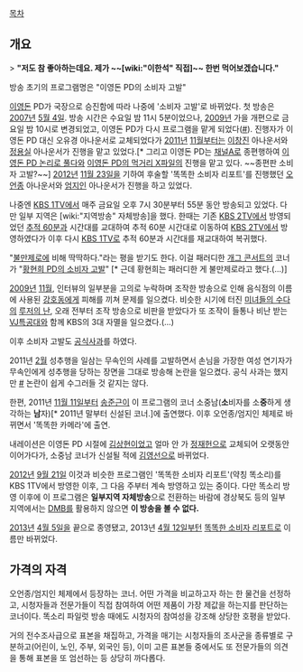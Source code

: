 [[목차]]

== 개요 ==

> '''"저도 참 좋아하는데요. 제가 ~~[wiki:"이한석" 직접]~~ 한번 먹어보겠습니다."'''

방송 초기의 프로그램명은 "이영돈 PD의 소비자 고발"

[[이영돈]] PD가 국장으로 승진함에 따라 나중에 '소비자 고발'로 바뀌었다.
첫 방송은 [[2007년]] [[5월 4일]]. 방송 시간은 수요일 밤 11시 5분이었으나, [[2009년]] 가을 개편으로 금요일 밤 10시로 변경되었고, 이영돈 PD가 다시 프로그램을 맡게 되었다([http://media.daum.net/entertain/broadcast/view.html?cateid=1032&newsid=20091124120709235&p=tvreport&RIGHT_ENTER=R12 #]). 
진행자가 이영돈 PD 대신 오유경 아나운서로 교체되었다가 [[2011년]] [[11월]]부터는 [[이창진]] 아나운서와 [[정용실]] 아나운서가 진행을 맡고 있었다.[* 그리고 이영돈 PD는 [[채널A]]로 종편행하여 [[이영돈 PD 논리로 풀다]]와 [[이영돈 PD의 먹거리 X파일]]의 진행을 맡고 있다. ~~종편판 소비자 고발?~~] [[2012년]] [[11월 23일]]을 기하여 후술할 '똑똑한 소비자 리포트'를 진행했던 [[오언종]] 아나운서와 [[엄지인]] 아나운서가 진행을 하고 있었다.

나중엔 [[KBS 1TV]]에서 매주 금요일 오후 7시 30분부터 55분 동안 방송되고 있었다. 다만 일부 지역은 [wiki:"지역방송" 자체방송]을 했다. 한때는 기존 [[KBS 2TV]]에서 방영되었던 [[추적 60분]]과 시간대를 교대하여 추적 60분 시간대로 이동하여 [[KBS 2TV]]에서 방영하였다가 이후 다시 [[KBS 1TV]]로 추적 60분과 시간대를 재교대하여 복귀했다. 

"[[불만제로]]에 비해 딱딱하다."라는 평을 받기도 한다. 이걸 패러디한 [[개그 콘서트]]의 코너가 "[[황현희 PD의 소비자 고발]]" [* 근데 황현희는 패러디한 게 불만제로라고 했다.(...)]

[[2009년]] [[11월]], 인터뷰의 일부분을 고의로 누락하며 조작한 방송으로 인해 음식점의 이름에 사용된 [[강호동]]에게 피해를 끼쳐 문제를 일으켰다. 비슷한 시기에 터진 [[미녀들의 수다]]의 [[루저의 난]], 오래 전부터 조작 방송으로 비판을 받았다가 또 조작이 들통나 비난 받는 [[VJ특공대]]와 함께 KBS의 3대 자멸을 일으켰다.(...)

이후 소비자 고발도 [http://media.daum.net/entertain/view.html?cateid=1032&newsid=20091124084716777&p=newsen 공식사과]를 하였다.

2011년 [[2월]] 성추행을 일삼는 무속인의 사례를 고발하면서 손님을 가장한 여성 연기자가 무속인에게 성추행을 당하는 장면을 그대로 방송해 논란을 일으켰다. 공식 사과는 했지만 [http://www.ajnews.co.kr/content/image/2011/02/26/20110226000052_0.jpg #] 논란이 쉽게 수그러들 것 같지는 않다.

한편, 2011년 [[11월 11일]]부터 [[송준근]]이 이 프로그램의 코너 소중남('''소'''비자를 소'''중'''하게 생각하는 '''남'''자)[* 2011년 말부터 신설된 코너.]에 출연했다. 이후 오언종/엄지인 체제로 바뀌면서 '똑똑한 카메라'에 출연.

내레이션은 이영돈 PD 시절에 [[김상현]]이었고 얼마 안 가 [[정재헌]]으로 교체되어 오랫동안 이어가다가, 소중남 코너가 신설될 적에 [[김영선]]으로 바뀌었다.

[[2012년]] [[9월 21일]] 이것과 비슷한 프로그램인 '똑똑한 소비자 리포트'(약칭 똑소리)를 KBS 1TV에서 방영한 이후, 그 다음 주부터 계속 방영하고 있는 중이다.  다만 똑소리 방영 이후에 이 프로그램은 '''일부지역 자체방송'''으로 전환하는 바람에 경상북도 등의 일부 지역에서는 [[DMB]]를 활용하지 않으면 '''이 방송을 볼 수 없다.'''

[[2013년]] [[4월 5일]]을 끝으로 종영됐고, 2013년 [[4월 12일]]부턴 [[똑똑한 소비자 리포트]]로 이름만 바뀌었다.

== 가격의 자격 ==
오언종/엄지인 체제에서 등장하는 코너. 어떤 가격을 비교하고자 하는 한 물건을 선정하고, 시청자들과 전문가들이 직접 참여하여 어떤 제품이 가장 제값을 하는지를 판단하는 코너이다. 똑소리 파일럿 방송 때에도 시청자의 참여성을 강조해 상당한 호평을 받았다.

거의 전수조사급으로 표본을 채집하고, 가격을 매기는 시청자들의 조사군을 종류별로 구분하고(어린이, 노인, 주부, 외국인 등), 이미 고른 표본들 중에서도 또 전문가들의 의견을 통해 표본을 또 엄선하는 등 상당히 까다롭다.

 
